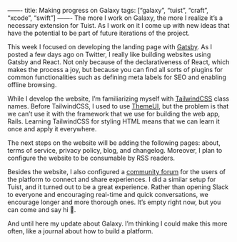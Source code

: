 ——-
title: Making progress on Galaxy
tags: [“galaxy”, “tuist”, “craft”, “xcode”, “swift”]
——-
The more I work on Galaxy, the more I realize it’s a necessary extension for Tuist. As I work on it I come up with new ideas that have the potential to be part of future iterations of the project.

This week I focused on developing the landing page with [Gatsby](https://gatsbyjs.org). As I posted a few days ago on Twitter, I really like building websites using Gatsby and React. Not only because of the declarativeness of React, which makes the process a joy, but because you can find all sorts of plugins for common functionalities such as defining meta labels for SEO and enabling offline browsing.

While I develop the website, I’m familiarizing myself with [TailwindCSS](https://tailwindcss.com) class names. Before TailwindCSS, I used to use [ThemeUI](https://theme-ui.com), but the problem is that we can’t use it with the framework that we use for building the web app, Rails. Learning TailwindCSS for styling HTML means that we can learn it once and apply it everywhere.

The next steps on the website will be adding the following pages: about, terms of service, privacy policy, blog, and changelog. Moreover, I plan to configure the website to be consumable by RSS readers.

Besides the website, I also configured a [community forum](https://community.appgalaxy.io) for the users of the platform to connect and share experiences. I did a similar setup for Tuist, and it turned out to be a great experience. Rather than opening Slack to everyone and encouraging real-time and quick conversations, we encourage longer and more thorough ones. It’s empty right now, but you can come and say hi 👋.

And until here my update about Galaxy. I’m thinking I could make this more often, like a journal about how to build a platform.